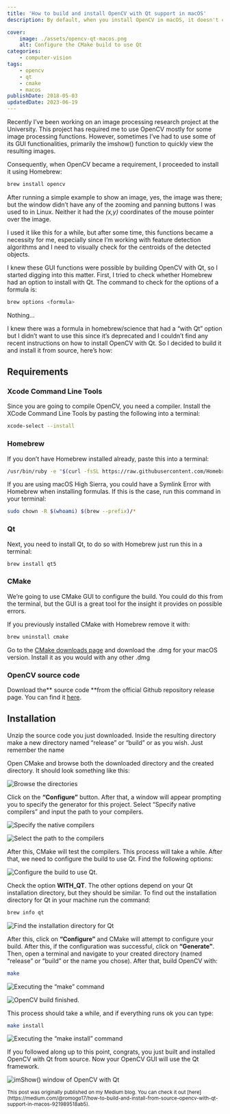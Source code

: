 ```yaml
---
title: 'How to build and install OpenCV with Qt support in macOS'
description: By default, when you install OpenCV in macOS, it doesn't come with QT enabled, which removes a few useful UI features. This guide goes over how to build OpenCV with QT support using CMake

cover:
    image: ./assets/opencv-qt-macos.png
    alt: Configure the CMake build to use Qt
categories:
    - computer-vision
tags:
    - opencv
    - qt
    - cmake
    - macos
publishDate: 2018-05-03
updatedDate: 2023-06-19
---
```


Recently I’ve been working on an image processing research project at the University. This project has required me to use OpenCV mostly for some image processing functions. However, sometimes I’ve had to use some of its GUI functionalities, primarily the imshow() function to quickly view the resulting images.

Consequently, when OpenCV became a requirement, I proceeded to install it using Homebrew:

```bash
brew install opencv
```

After running a simple example to show an image, yes, the image was there; but the window didn’t have any of the zooming and panning buttons I was used to in Linux. Neither it had the _(x,y)_ coordinates of the mouse pointer over the image.

I used it like this for a while, but after some time, this functions became a necessity for me, especially since I’m working with feature detection algorithms and I need to visually check for the centroids of the detected objects.

I knew these GUI functions were possible by building OpenCV with Qt, so I started digging into this matter. First, I tried to check whether Homebrew had an option to install with Qt. The command to check for the options of a formula is:

```bash
brew options <formula>
```

Nothing…

I knew there was a formula in homebrew/science that had a “with Qt” option but I didn’t want to use this since it’s deprecated and I couldn’t find any recent instructions on how to install OpenCV with Qt. So I decided to build it and install it from source, here’s how:

## Requirements

### Xcode Command Line Tools

Since you are going to compile OpenCV, you need a compiler. Install the XCode Command Line Tools by pasting the following into a terminal:

```bash
xcode-select --install
```

### Homebrew

If you don’t have Homebrew installed already, paste this into a terminal:

```bash
/usr/bin/ruby -e "$(curl -fsSL https://raw.githubusercontent.com/Homebrew/install/master/install)"
```

If you are using macOS High Sierra, you could have a Symlink Error with Homebrew when installing formulas. If this is the case, run this command in your terminal:

```bash
sudo chown -R $(whoami) $(brew --prefix)/*
```

### Qt

Next, you need to install Qt, to do so with Homebrew just run this in a terminal:

```bash
brew install qt5
```

### CMake

We’re going to use CMake GUI to configure the build. You could do this from the terminal, but the GUI is a great tool for the insight it provides on possible errors.

If you previously installed CMake with Homebrew remove it with:

```bash
brew uninstall cmake
```

Go to the [CMake downloads page](https://cmake.org/download/) and download the .dmg for your macOS version. Install it as you would with any other .dmg

### OpenCV source code

Download the** source code **from the official Github repository release page. You can find it [here](https://github.com/opencv/opencv/releases).

## Installation

Unzip the source code you just downloaded. Inside the resulting directory make a new directory named “release” or “build” or as you wish. Just remember the name

Open CMake and browse both the downloaded directory and the created directory. It should look something like this:

![Browse the directories](https://cdn-images-1.medium.com/max/3116/1*YImv1SsHL9cudQY9OlGPLA.png)

Click on the **“Configure”** button. After that, a window will appear prompting you to specify the generator for this project. Select “Specify native compilers” and input the path to your compilers.

![Specify the native compilers](https://cdn-images-1.medium.com/max/2912/1*jU0ulfYABylvfhy1OwW5Xw.png)

![Select the path to the compilers](https://cdn-images-1.medium.com/max/2912/1*6ohgSLqryQ90JlPC4xylfQ.png)

After this, CMake will test the compilers. This process will take a while. After that, we need to configure the build to use Qt. Find the following options:

![Configure the build to use Qt.](https://cdn-images-1.medium.com/max/3116/1*j1EHQHQEPYSTvZIRG70D8A.png)

Check the option **WITH_QT**. The other options depend on your Qt installation directory, but they should be similar. To find out the installation directory for Qt in your machine run the command:

```bash
brew info qt
```

![Find the installation directory for Qt](https://cdn-images-1.medium.com/max/2728/1*5isOP2tg59iYxrgkw-V1vg.png)

After this, click on **“Configure”** and CMake will attempt to configure your build. After this, if the configuration was successful, click on **“Generate”**. Then, open a terminal and navigate to your created directory (named “release” or “build” or the name you chose). After that, build OpenCV with:

```bash
make
```

![Executing the “make” command](https://cdn-images-1.medium.com/max/2728/1*7aytTgzLaGE_s692e22L0g.png)

![OpenCV build finished.](https://cdn-images-1.medium.com/max/2728/1*Qg0l-IIfT2RQHOrmyYANjw.png)

This process should take a while, and if everything runs ok you can type:

```bash
make install
```

![Executing the “make install” command](https://cdn-images-1.medium.com/max/2728/1*wrLFbw_RA8ecQ0vKtmExsA.png)

If you followed along up to this point, congrats, you just built and installed OpenCV with Qt from source. Now your OpenCV GUI will use the Qt framework.

![imShow() window of OpenCV with Qt](https://cdn-images-1.medium.com/max/2048/1*aQgq3zxr5TNpCzU3yCgRDA.png)

<small>
    This post was originally published on my Medium blog. You can check it out
    [here](https://medium.com/@romogo17/how-to-build-and-install-from-source-opencv-with-qt-support-in-macos-921989518ab5).
</small>
